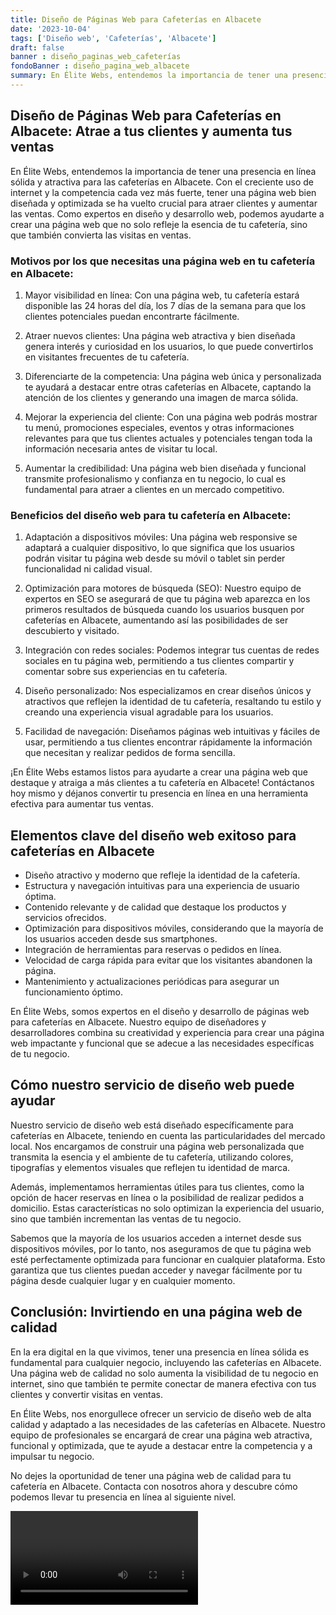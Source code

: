 ```yaml
---
title: Diseño de Páginas Web para Cafeterías en Albacete
date: '2023-10-04'
tags: ['Diseño web', 'Cafeterías', 'Albacete']
draft: false
banner : diseño_paginas_web_cafeterías
fondoBanner : diseño_pagina_web_albacete
summary: En Élite Webs, entendemos la importancia de tener una presencia en línea sólida y atractiva para las cafeterías en Albacete. Con el creciente uso de internet y la competencia cada vez más fuerte, tener una página web bien diseñada y optimizada se ha vuelto crucial para atraer clientes y aumentar las ventas. Como expertos en diseño y desarrollo web, podemos ayudarte a crear una página web que no solo refleje la esencia de tu cafetería, sino que también convierta las visitas en ventas.
---
```


## Diseño de Páginas Web para Cafeterías en Albacete: Atrae a tus clientes y aumenta tus ventas

En Élite Webs, entendemos la importancia de tener una presencia en línea sólida y atractiva para las cafeterías en Albacete. Con el creciente uso de internet y la competencia cada vez más fuerte, tener una página web bien diseñada y optimizada se ha vuelto crucial para atraer clientes y aumentar las ventas. Como expertos en diseño y desarrollo web, podemos ayudarte a crear una página web que no solo refleje la esencia de tu cafetería, sino que también convierta las visitas en ventas.

### Motivos por los que necesitas una página web en tu cafetería en Albacete:

1. Mayor visibilidad en línea: Con una página web, tu cafetería estará disponible las 24 horas del día, los 7 días de la semana para que los clientes potenciales puedan encontrarte fácilmente.

2. Atraer nuevos clientes: Una página web atractiva y bien diseñada genera interés y curiosidad en los usuarios, lo que puede convertirlos en visitantes frecuentes de tu cafetería.

3. Diferenciarte de la competencia: Una página web única y personalizada te ayudará a destacar entre otras cafeterías en Albacete, captando la atención de los clientes y generando una imagen de marca sólida.

4. Mejorar la experiencia del cliente: Con una página web podrás mostrar tu menú, promociones especiales, eventos y otras informaciones relevantes para que tus clientes actuales y potenciales tengan toda la información necesaria antes de visitar tu local.

5. Aumentar la credibilidad: Una página web bien diseñada y funcional transmite profesionalismo y confianza en tu negocio, lo cual es fundamental para atraer a clientes en un mercado competitivo.

### Beneficios del diseño web para tu cafetería en Albacete:

1. Adaptación a dispositivos móviles: Una página web responsive se adaptará a cualquier dispositivo, lo que significa que los usuarios podrán visitar tu página web desde su móvil o tablet sin perder funcionalidad ni calidad visual.

2. Optimización para motores de búsqueda (SEO): Nuestro equipo de expertos en SEO se asegurará de que tu página web aparezca en los primeros resultados de búsqueda cuando los usuarios busquen por cafeterías en Albacete, aumentando así las posibilidades de ser descubierto y visitado.

3. Integración con redes sociales: Podemos integrar tus cuentas de redes sociales en tu página web, permitiendo a tus clientes compartir y comentar sobre sus experiencias en tu cafetería.

4. Diseño personalizado: Nos especializamos en crear diseños únicos y atractivos que reflejen la identidad de tu cafetería, resaltando tu estilo y creando una experiencia visual agradable para los usuarios.

5. Facilidad de navegación: Diseñamos páginas web intuitivas y fáciles de usar, permitiendo a tus clientes encontrar rápidamente la información que necesitan y realizar pedidos de forma sencilla.

¡En Élite Webs estamos listos para ayudarte a crear una página web que destaque y atraiga a más clientes a tu cafetería en Albacete! Contáctanos hoy mismo y déjanos convertir tu presencia en línea en una herramienta efectiva para aumentar tus ventas.

<GifSeo />

<Cta />

## Elementos clave del diseño web exitoso para cafeterías en Albacete

- Diseño atractivo y moderno que refleje la identidad de la cafetería.
- Estructura y navegación intuitivas para una experiencia de usuario óptima.
- Contenido relevante y de calidad que destaque los productos y servicios ofrecidos.
- Optimización para dispositivos móviles, considerando que la mayoría de los usuarios acceden desde sus smartphones.
- Integración de herramientas para reservas o pedidos en línea.
- Velocidad de carga rápida para evitar que los visitantes abandonen la página.
- Mantenimiento y actualizaciones periódicas para asegurar un funcionamiento óptimo.

En Élite Webs, somos expertos en el diseño y desarrollo de páginas web para cafeterías en Albacete. Nuestro equipo de diseñadores y desarrolladores combina su creatividad y experiencia para crear una página web impactante y funcional que se adecue a las necesidades específicas de tu negocio.

## Cómo nuestro servicio de diseño web puede ayudar

Nuestro servicio de diseño web está diseñado específicamente para cafeterías en Albacete, teniendo en cuenta las particularidades del mercado local. Nos encargamos de construir una página web personalizada que transmita la esencia y el ambiente de tu cafetería, utilizando colores, tipografías y elementos visuales que reflejen tu identidad de marca.

Además, implementamos herramientas útiles para tus clientes, como la opción de hacer reservas en línea o la posibilidad de realizar pedidos a domicilio. Estas características no solo optimizan la experiencia del usuario, sino que también incrementan las ventas de tu negocio.

Sabemos que la mayoría de los usuarios acceden a internet desde sus dispositivos móviles, por lo tanto, nos aseguramos de que tu página web esté perfectamente optimizada para funcionar en cualquier plataforma. Esto garantiza que tus clientes puedan acceder y navegar fácilmente por tu página desde cualquier lugar y en cualquier momento.

## Conclusión: Invirtiendo en una página web de calidad

En la era digital en la que vivimos, tener una presencia en línea sólida es fundamental para cualquier negocio, incluyendo las cafeterías en Albacete. Una página web de calidad no solo aumenta la visibilidad de tu negocio en internet, sino que también te permite conectar de manera efectiva con tus clientes y convertir visitas en ventas.

En Élite Webs, nos enorgullece ofrecer un servicio de diseño web de alta calidad y adaptado a las necesidades de las cafeterías en Albacete. Nuestro equipo de profesionales se encargará de crear una página web atractiva, funcional y optimizada, que te ayude a destacar entre la competencia y a impulsar tu negocio.

No dejes la oportunidad de tener una página web de calidad para tu cafetería en Albacete. Contacta con nosotros ahora y descubre cómo podemos llevar tu presencia en línea al siguiente nivel.

<Video />

<CtaBot job='Cafeterías' city='Albacete'/>

<Gmaps query='Albacete+españa+maps' />